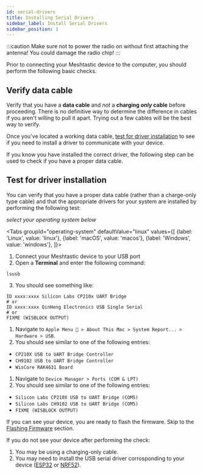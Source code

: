 ```yaml
---
id: serial-drivers
title: Installing Serial Drivers
sidebar_label: Install Serial Drivers
sidebar_position: 1
---
```



:::caution
Make sure not to power the radio on without first attaching the antenna! You could damage the radio chip!
:::

Prior to connecting your Meshtastic device to the computer, you should perform the following basic checks.

## Verify data cable

Verify that you have a **data cable** and _not_ a **charging _only_ cable** before proceeding. There is no definitive way to determine the difference in cables if you aren't willing to pull it apart. Trying out a few cables will be the best way to verify.

Once you've located a working data cable, [test for driver installation](/docs/getting-started/serial-drivers/#test-for-driver-installation) to see if you need to install a driver to communicate with your device.

If you know you have installed the correct driver, the following step can be used to check if you have a proper data cable.

## Test for driver installation

You can verify that you have a proper data cable (rather than a charge-only type cable) and that the appropriate drivers for your system are installed by performing the following test: 

_select your operating system below_

<Tabs
groupId="operating-system"
defaultValue="linux"
values={[
{label: 'Linux', value: 'linux'},
{label: 'macOS', value: 'macos'},
{label: 'Windows', value: 'windows'},
]}>
<TabItem value="linux">

1. Connect your Meshtastic device to your USB port
2. Open a **Terminal** and enter the following command:

  ```shell
  lsusb
  ```
3. You should see something like: 

  ```shell
  ID xxxx:xxxx Silicon Labs CP210x UART Bridge
  # or
  ID xxxx:xxxx QinHeng Electronics USB Single Serial
  # or
  FIXME (WISBLOCK OUTPUT)
  ```

</TabItem>
<TabItem value="macos">

1. Navigate to `Apple Menu  > About This Mac > System Report... > Hardware > USB`. 
2. You should see similar to one of the following entries:
  - `CP210X USB to UART Bridge Controller`
  - `CH9102 USB to UART Bridge Controller`
  - `WisCore RAK4631 Board`

</TabItem>
<TabItem value="windows">

1. Navigate to `Device Manager > Ports (COM & LPT)`
2. You should see similar to one of the following entries:
  - `Silicon Labs CP210X USB to UART Bridge (COM5)`
  - `Silicon Labs CH9102 USB to UART Bridge (COM5)`
  - `FIXME (WISBLOCK OUTPUT)`

</TabItem>
</Tabs>

If you can see your device, you are ready to flash the firmware. Skip to the [Flashing Firmware](/docs/getting-started/flashing-firmware/) section.

If you do not see your device after performing the check:

1. You may be using a charging-only cable.
2. You may need to install the USB serial driver corrosponding to your device ([ESP32](/docs/getting-started/serial-drivers/installing-esp32-serial-drivers) or [NRF52](/docs/getting-started/serial-drivers/installing-nrf52-serial-drivers)).